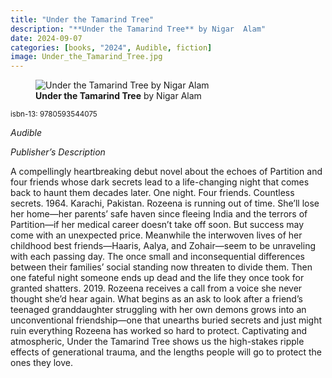 ```yaml
---
title: "Under the Tamarind Tree"
description: "**Under the Tamarind Tree** by Nigar  Alam"
date: 2024-09-07
categories: [books, "2024", Audible, fiction]
image: Under_the_Tamarind_Tree.jpg
---
```

![**Under the Tamarind Tree** by Nigar  Alam](Under_the_Tamarind_Tree.jpg){fig-align="left"}

<sup>isbn-13: 9780593544075</sup>

*Audible*

*Publisher's Description*

A compellingly heartbreaking debut novel about the echoes of Partition and
four friends whose dark secrets lead to a life-changing night that comes
back to haunt them decades later. One night. Four friends. Countless
secrets. 1964. Karachi, Pakistan. Rozeena is running out of time. She'll
lose her home—her parents' safe haven since fleeing India and the terrors
of Partition—if her medical career doesn't take off soon. But success may
come with an unexpected price. Meanwhile the interwoven lives of her
childhood best friends—Haaris, Aalya, and Zohair—seem to be unraveling with
each passing day. The once small and inconsequential differences between
their families' social standing now threaten to divide them. Then one
fateful night someone ends up dead and the life they once took for granted
shatters. 2019. Rozeena receives a call from a voice she never thought
she’d hear again. What begins as an ask to look after a friend’s teenaged
granddaughter struggling with her own demons grows into an unconventional
friendship—one that unearths buried secrets and just might ruin everything
Rozeena has worked so hard to protect. Captivating and atmospheric, Under
the Tamarind Tree shows us the high-stakes ripple effects of generational
trauma, and the lengths people will go to protect the ones they love.